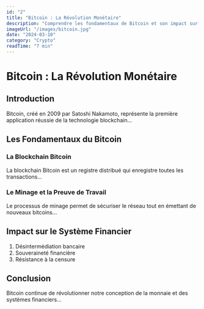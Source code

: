 ```yaml
---
id: "2"
title: "Bitcoin : La Révolution Monétaire"
description: "Comprendre les fondamentaux de Bitcoin et son impact sur le système financier mondial."
imageUrl: "/images/bitcoin.jpg"
date: "2024-03-10"
category: "Crypto"
readTime: "7 min"
---
```


# Bitcoin : La Révolution Monétaire

## Introduction

Bitcoin, créé en 2009 par Satoshi Nakamoto, représente la première application réussie de la technologie blockchain...

## Les Fondamentaux du Bitcoin

### La Blockchain Bitcoin

La blockchain Bitcoin est un registre distribué qui enregistre toutes les transactions...

### Le Minage et la Preuve de Travail

Le processus de minage permet de sécuriser le réseau tout en émettant de nouveaux bitcoins...

## Impact sur le Système Financier

1. Désintermédiation bancaire
2. Souveraineté financière
3. Résistance à la censure

## Conclusion

Bitcoin continue de révolutionner notre conception de la monnaie et des systèmes financiers... 